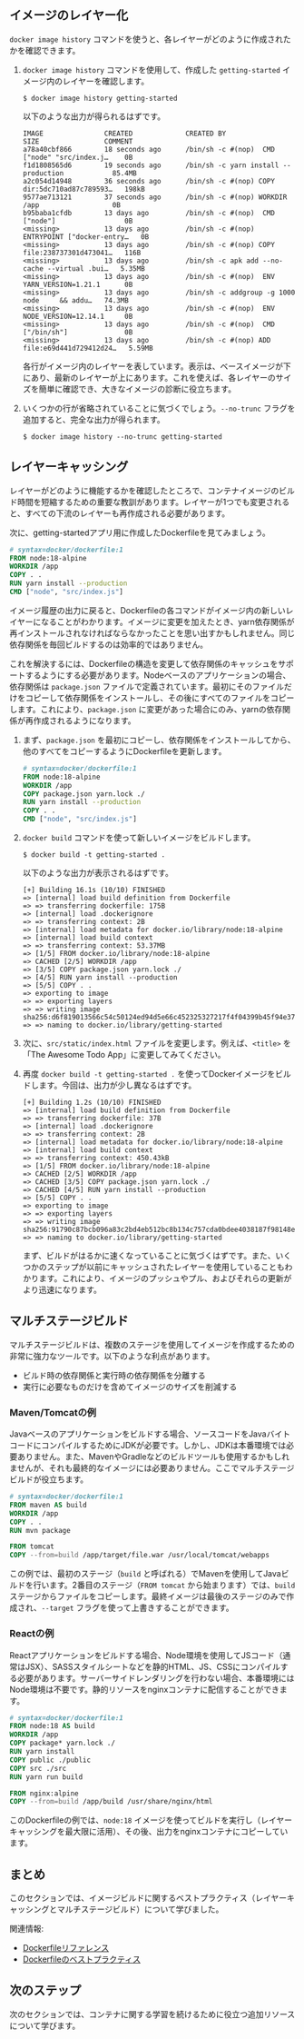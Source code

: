 ## イメージのレイヤー化

`docker image history` コマンドを使うと、各レイヤーがどのように作成されたかを確認できます。

1. `docker image history` コマンドを使用して、作成した `getting-started` イメージ内のレイヤーを確認します。

    ```console
    $ docker image history getting-started
    ```

    以下のような出力が得られるはずです。

    ```plaintext
    IMAGE               CREATED             CREATED BY                                      SIZE                COMMENT
    a78a40cbf866        18 seconds ago      /bin/sh -c #(nop)  CMD ["node" "src/index.j…    0B                  
    f1d1808565d6        19 seconds ago      /bin/sh -c yarn install --production            85.4MB              
    a2c054d14948        36 seconds ago      /bin/sh -c #(nop) COPY dir:5dc710ad87c789593…   198kB               
    9577ae713121        37 seconds ago      /bin/sh -c #(nop) WORKDIR /app                  0B                  
    b95baba1cfdb        13 days ago         /bin/sh -c #(nop)  CMD ["node"]                 0B                  
    <missing>           13 days ago         /bin/sh -c #(nop)  ENTRYPOINT ["docker-entry…   0B                  
    <missing>           13 days ago         /bin/sh -c #(nop) COPY file:238737301d473041…   116B                
    <missing>           13 days ago         /bin/sh -c apk add --no-cache --virtual .bui…   5.35MB              
    <missing>           13 days ago         /bin/sh -c #(nop)  ENV YARN_VERSION=1.21.1      0B                  
    <missing>           13 days ago         /bin/sh -c addgroup -g 1000 node     && addu…   74.3MB              
    <missing>           13 days ago         /bin/sh -c #(nop)  ENV NODE_VERSION=12.14.1     0B                  
    <missing>           13 days ago         /bin/sh -c #(nop)  CMD ["/bin/sh"]              0B                  
    <missing>           13 days ago         /bin/sh -c #(nop) ADD file:e69d441d729412d24…   5.59MB   
    ```

    各行がイメージ内のレイヤーを表しています。表示は、ベースイメージが下にあり、最新のレイヤーが上にあります。これを使えば、各レイヤーのサイズを簡単に確認でき、大きなイメージの診断に役立ちます。

2. いくつかの行が省略されていることに気づくでしょう。`--no-trunc` フラグを追加すると、完全な出力が得られます。

    ```console
    $ docker image history --no-trunc getting-started
    ```

## レイヤーキャッシング

レイヤーがどのように機能するかを確認したところで、コンテナイメージのビルド時間を短縮するための重要な教訓があります。レイヤーが1つでも変更されると、すべての下流のレイヤーも再作成される必要があります。

次に、getting-startedアプリ用に作成したDockerfileを見てみましょう。

```dockerfile
# syntax=docker/dockerfile:1
FROM node:18-alpine
WORKDIR /app
COPY . .
RUN yarn install --production
CMD ["node", "src/index.js"]
```

イメージ履歴の出力に戻ると、Dockerfileの各コマンドがイメージ内の新しいレイヤーになることがわかります。イメージに変更を加えたとき、yarn依存関係が再インストールされなければならなかったことを思い出すかもしれません。同じ依存関係を毎回ビルドするのは効率的ではありません。

これを解決するには、Dockerfileの構造を変更して依存関係のキャッシュをサポートするようにする必要があります。Nodeベースのアプリケーションの場合、依存関係は `package.json` ファイルで定義されています。最初にそのファイルだけをコピーして依存関係をインストールし、その後にすべてのファイルをコピーします。これにより、`package.json` に変更があった場合にのみ、yarnの依存関係が再作成されるようになります。

1. まず、`package.json` を最初にコピーし、依存関係をインストールしてから、他のすべてをコピーするようにDockerfileを更新します。

   ```dockerfile
   # syntax=docker/dockerfile:1
   FROM node:18-alpine
   WORKDIR /app
   COPY package.json yarn.lock ./
   RUN yarn install --production
   COPY . .
   CMD ["node", "src/index.js"]
   ```

2. `docker build` コマンドを使って新しいイメージをビルドします。

    ```console
    $ docker build -t getting-started .
    ```

    以下のような出力が表示されるはずです。

    ```plaintext
    [+] Building 16.1s (10/10) FINISHED
    => [internal] load build definition from Dockerfile
    => => transferring dockerfile: 175B
    => [internal] load .dockerignore
    => => transferring context: 2B
    => [internal] load metadata for docker.io/library/node:18-alpine
    => [internal] load build context
    => => transferring context: 53.37MB
    => [1/5] FROM docker.io/library/node:18-alpine
    => CACHED [2/5] WORKDIR /app
    => [3/5] COPY package.json yarn.lock ./
    => [4/5] RUN yarn install --production
    => [5/5] COPY . .
    => exporting to image
    => => exporting layers
    => => writing image     sha256:d6f819013566c54c50124ed94d5e66c452325327217f4f04399b45f94e37d25
    => => naming to docker.io/library/getting-started
    ```

3. 次に、`src/static/index.html` ファイルを変更します。例えば、`<title>` を「The Awesome Todo App」に変更してみてください。

4. 再度 `docker build -t getting-started .` を使ってDockerイメージをビルドします。今回は、出力が少し異なるはずです。

    ```plaintext
    [+] Building 1.2s (10/10) FINISHED
    => [internal] load build definition from Dockerfile
    => => transferring dockerfile: 37B
    => [internal] load .dockerignore
    => => transferring context: 2B
    => [internal] load metadata for docker.io/library/node:18-alpine
    => [internal] load build context
    => => transferring context: 450.43kB
    => [1/5] FROM docker.io/library/node:18-alpine
    => CACHED [2/5] WORKDIR /app
    => CACHED [3/5] COPY package.json yarn.lock ./
    => CACHED [4/5] RUN yarn install --production
    => [5/5] COPY . .
    => exporting to image
    => => exporting layers
    => => writing image     sha256:91790c87bcb096a83c2bd4eb512bc8b134c757cda0bdee4038187f98148e2eda
    => => naming to docker.io/library/getting-started
    ```

    まず、ビルドがはるかに速くなっていることに気づくはずです。また、いくつかのステップが以前にキャッシュされたレイヤーを使用していることもわかります。これにより、イメージのプッシュやプル、およびそれらの更新がより迅速になります。

## マルチステージビルド

マルチステージビルドは、複数のステージを使用してイメージを作成するための非常に強力なツールです。以下のような利点があります。

- ビルド時の依存関係と実行時の依存関係を分離する
- 実行に必要なものだけを含めてイメージのサイズを削減する

### Maven/Tomcatの例

Javaベースのアプリケーションをビルドする場合、ソースコードをJavaバイトコードにコンパイルするためにJDKが必要です。しかし、JDKは本番環境では必要ありません。また、MavenやGradleなどのビルドツールも使用するかもしれませんが、それも最終的なイメージには必要ありません。ここでマルチステージビルドが役立ちます。

```dockerfile
# syntax=docker/dockerfile:1
FROM maven AS build
WORKDIR /app
COPY . .
RUN mvn package

FROM tomcat
COPY --from=build /app/target/file.war /usr/local/tomcat/webapps 
```

この例では、最初のステージ（`build` と呼ばれる）でMavenを使用してJavaビルドを行います。2番目のステージ（`FROM tomcat` から始まります）では、`build` ステージからファイルをコピーします。最終イメージは最後のステージのみで作成され、`--target` フラグを使って上書きすることができます。

### Reactの例

Reactアプリケーションをビルドする場合、Node環境を使用してJSコード（通常はJSX）、SASSスタイルシートなどを静的HTML、JS、CSSにコンパイルする必要があります。サーバーサイドレンダリングを行わない場合、本番環境にはNode環境は不要です。静的リソースをnginxコンテナに配信することができます。

```dockerfile
# syntax=docker/dockerfile:1
FROM node:18 AS build
WORKDIR /app
COPY package* yarn.lock ./
RUN yarn install
COPY public ./public
COPY src ./src
RUN yarn run build

FROM nginx:alpine
COPY --from=build /app/build /usr/share/nginx/html
```

このDockerfileの例では、`node:18` イメージを使ってビルドを実行し（レイヤーキャッシングを最大限に活用）、その後、出力をnginxコンテナにコピーしています。

## まとめ

このセクションでは、イメージビルドに関するベストプラクティス（レイヤーキャッシングとマルチステージビルド）について学びました。

関連情報:
 - [Dockerfileリファレンス](https://docs.docker.com/reference/dockerfile/)
 - [Dockerfileのベストプラクティス](https://docs.docker.com/manuals/build/building/best-practices)

## 次のステップ

次のセクションでは、コンテナに関する学習を続けるために役立つ追加リソースについて学びます。
